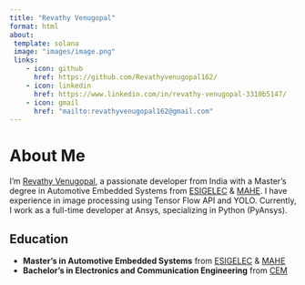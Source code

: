 ```yaml
---
title: "Revathy Venugopal" 
format: html
about:
 template: solana
 image: "images/image.png"
 links: 
    - icon: github
      href: https://github.com/Revathyvenugopal162/
    - icon: linkedin
      href: https://www.linkedin.com/in/revathy-venugopal-3310b5147/
    - icon: gmail
      href: "mailto:revathyvenugopal162@gmail.com"
--- 
```

# About Me

I'm [Revathy Venugopal](https://www.linkedin.com/in/revathy-venugopal-3310b5147/), a passionate developer from India with a Master's degree in Automotive Embedded Systems from [ESIGELEC](https://www.esigelec.fr/fr) & [MAHE](https://manipal.edu/msis.html). I have experience in image processing using Tensor Flow API and YOLO. Currently, I work as a full-time developer at Ansys, specializing in Python (PyAnsys).


## Education

- **Master's in Automotive Embedded Systems** from [ESIGELEC](https://www.esigelec.fr/fr) & [MAHE](https://manipal.edu/msis.html)
- **Bachelor's in Electronics and Communication Engineering** from [CEM](https://www.cem.ac.in/)

